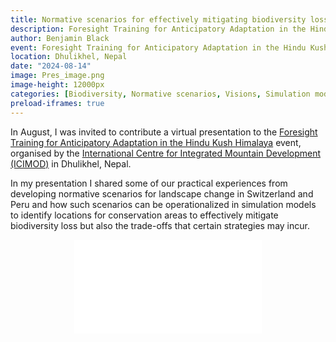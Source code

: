 ```yaml
---
title: Normative scenarios for effectively mitigating biodiversity loss
description: Foresight Training for Anticipatory Adaptation in the Hindu Kush Himalaya, Dhulikhel, Nepal.
author: Benjamin Black
event: Foresight Training for Anticipatory Adaptation in the Hindu Kush Himalaya
location: Dhulikhel, Nepal
date: "2024-08-14"
image: Pres_image.png
image-height: 12000px
categories: [Biodiversity, Normative scenarios, Visions, Simulation modelling]
preload-iframes: true
---
```


In August, I was invited to contribute a virtual presentation to the [Foresight Training for Anticipatory Adaptation in the Hindu Kush Himalaya](https://www.icimod.org/event/livelihoods-economies/foresight-training-for-anticipatory-adaptation-in-the-hindu-kush-himalaya/) event, organised by the
[International Centre for Integrated Mountain Development (ICIMOD)](https://www.icimod.org/) in Dhulikhel, Nepal. 

In my presentation I shared some of our practical experiences from developing normative scenarios for landscape change in Switzerland and Peru and how such scenarios can be operationalized in simulation models to identify locations for conservation areas to effectively mitigate biodiversity loss but also the trade-offs that certain strategies may incur.

```{=html}
<div class="embed-container">
  <p align="center"><iframe src="ICIMOD_Foresight_traing_14082024.pdf" style="border: 0.5px" ></iframe
  /p>
</div>
```